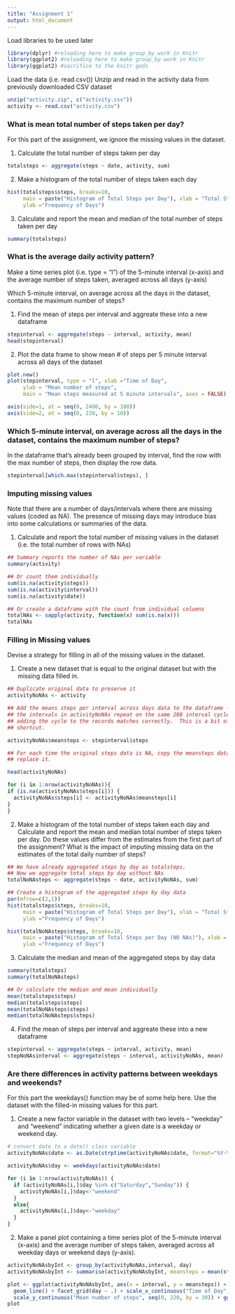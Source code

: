 ```yaml
---
title: "Assignment 1"
output: html_document
---
```

Load libraries to be used later

```r
library(dplyr) #reloading here to make group_by work in Knitr
library(ggplot2) #reloading here to make group_by work in Knitr
library(ggplot2) #sacrifice to the knitr gods
```


Load the data (i.e. read.csv())
Unzip and read in the activity data from previously downloaded CSV dataset

```r
unzip("activity.zip", c("activity.csv"))
activity <- read.csv("activity.csv")
```

### What is mean total number of steps taken per day?

For this part of the assignment, we ignore the missing values in the dataset.

1. Calculate the total number of steps taken per day

```r
totalsteps <- aggregate(steps ~ date, activity, sum)
```

2. Make a histogram of the total number of steps taken each day

```r
hist(totalsteps$steps, breaks=10,
     main = paste("Histogram of Total Steps per Day"), xlab = "Total Steps",
     ylab ="Frequency of Days")
```

3. Calculate and report the mean and median of the total number of steps taken per day

```r
summary(totalsteps)
```


### What is the average daily activity pattern?

Make a time series plot (i.e. type = "l") of the 5-minute interval (x-axis)
and the average number of steps taken, averaged across all days (y-axis)

Which 5-minute interval, on average across all the days in the dataset, contains the maximum number of steps?

1. Find the mean of steps per interval and aggreate these into a new dataframe

```r
stepinterval <- aggregate(steps ~ interval, activity, mean)
head(stepinterval)
```

2. Plot the data frame to show mean # of steps per 5 minute interval across all days of the dataset

```r

plot.new()
plot(stepinterval, type = "l", xlab ="Time of Day",
     ylab = "Mean number of steps",
     main = "Mean steps measured at 5 minute intervals", axes = FALSE)

axis(side=1, at = seq(0, 2400, by = 100))
axis(side=2, at = seq(0, 220, by = 10))
```

### Which 5-minute interval, on average across all the days in the dataset, contains the maximum number of steps?

In the dataframe that's already been grouped by interval, find the row with the 
max number of steps, then display the row data.

```r
stepinterval[which.max(stepinterval$steps), ]
```

### Imputing missing values

Note that there are a number of days/intervals where there are missing values
(coded as NA). The presence of missing days may introduce bias into some
calculations or summaries of the data.

1. Calculate and report the total number of missing values in the dataset (i.e.
the total number of rows with NAs)

```r
## Summary reports the number of NAs per variable
summary(activity)

## Or count them individually
sum(is.na(activity$steps))
sum(is.na(activity$interval))
sum(is.na(activity$date))

## Or create a dataframe with the count from individual columns
totalNAs <- sapply(activity, function(x) sum(is.na(x)))
totalNAs
```


### Filling in Missing values

Devise a strategy for filling in all of the missing values in the dataset. 

1. Create a new dataset that is equal to the original dataset but with the
missing data filled in.

```r
## Duplicate original data to preserve it
activityNoNAs <- activity

## Add the means steps per interval across days data to the dataframe - since
## the intervals in activityNoNAs repeat on the same 288 interval cycle, simply
## adding the cycle to the records matches correctly.  This is a bit of a
## shortcut.

activityNoNAs$meansteps <- stepinterval$steps

## For each time the original steps data is NA, copy the meansteps data in to
## replace it.

head(activityNoNAs)

for (i in 1:nrow(activityNoNAs)){
if (is.na(activityNoNAs$steps[i])) {
  activityNoNAs$steps[i] <- activityNoNAs$meansteps[i]
}
}
```


2. Make a histogram of the total number of steps taken each day and Calculate and
report the mean and median total number of steps taken per day. Do these
values differ from the estimates from the first part of the assignment? What
is the impact of imputing missing data on the estimates of the total daily
number of steps?
```r
## We have already aggregated steps by day as totalsteps.
## Now we aggregate total steps by day without NAs
totalNoNAsteps <- aggregate(steps ~ date, activityNoNAs, sum)
```

```r
## Create a histogram of the aggregated steps by day data
par(mfrow=c(2,1))
hist(totalsteps$steps, breaks=10,
     main = paste("Histogram of Total Steps per Day"), xlab = "Total Steps",
     ylab ="Frequency of Days")

hist(totalNoNAsteps$steps, breaks=10,
     main = paste("Histogram of Total Steps per Day (NO NAs)"), xlab = "Total Steps",
     ylab ="Frequency of Days")
```

3. Calculate the median and mean of the aggregated steps by day data
```r
summary(totalsteps)
summary(totalNoNAsteps)

## Or calculate the median and mean individually
mean(totalsteps$steps)
median(totalsteps$steps)
mean(totalNoNAsteps$steps)
median(totalNoNAsteps$steps)
```

4. Find the mean of steps per interval and aggreate these into a new dataframe

```r
stepinterval <- aggregate(steps ~ interval, activity, mean)
stepNoNAsinterval <- aggregate(steps ~ interval, activityNoNAs, mean)
```

### Are there differences in activity patterns between weekdays and weekends?

For this part the weekdays() function may be of some help here. Use the
dataset with the filled-in missing values for this part.

1. Create a new factor variable in the dataset with two levels – “weekday” and
“weekend” indicating whether a given date is a weekday or weekend day.

```r
# convert date to a date() class variable
activityNoNAs$date <- as.Date(strptime(activityNoNAs$date, format="%Y-%m-%d"))

activityNoNAs$day <- weekdays(activityNoNAs$date)

for (i in 1:nrow(activityNoNAs)) {                                      
  if (activityNoNAs[i,]$day %in% c("Saturday","Sunday")) {            
    activityNoNAs[i,]$day<-"weekend"                                 
  }
  else{
    activityNoNAs[i,]$day<-"weekday"                                 
  }
}
```

2. Make a panel plot containing a time series plot of the 5-minute interval 
(x-axis) and the average number of steps taken, averaged
across all weekday days or weekend days (y-axis).

```r
activityNoNAsbyInt <- group_by(activityNoNAs,interval, day) 
activityNoNAsbyInt <- summarise(activityNoNAsbyInt, meansteps = mean(steps))

plot <- ggplot(activityNoNAsbyInt, aes(x = interval, y = meansteps)) + 
  geom_line() + facet_grid(day ~ .) + scale_x_continuous("Time of Day", breaks = seq(0, 2400, by = 200)) +
  scale_y_continuous("Mean number of steps", seq(0, 220, by = 30)) + ggtitle("Mean steps measured at 5 minute intervals")
plot
```

